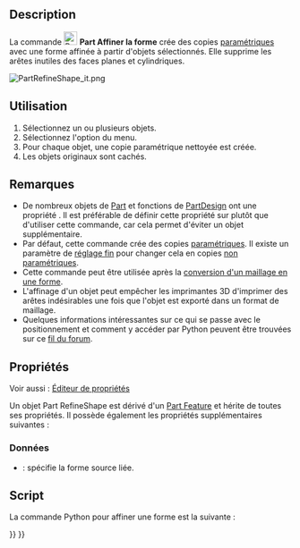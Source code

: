 <languages/>

<div class="mw-translate-fuzzy">
{{Docnav/fr
|[[Part_ElementCopy/fr|Copie d'un élément]]
|[[Part_EditAttachment/fr|Ancrage]]
|[[Part_Workbench/fr|Atelier Part]]
|IconL=Part_ElementCopy.svg
|IconR=Part_EditAttachment.svg
|IconC=Workbench_Part.svg
}}
</div>

{{GuiCommand/fr
|Name=Part RefineShape
|Name/fr=Part Affiner la forme
|MenuLocation=Part → Créer une copie → Affiner la forme
|Workbenches=[[Part_Workbench/fr|Part]]
|SeeAlso=
}}

==Description==

La commande [[Image:Part_RefineShape.svg|24px]] '''Part Affiner la forme''' crée des copies [[Glossary/fr#Parametric|paramétriques]] avec une forme affinée à partir d'objets sélectionnés. Elle supprime les arêtes inutiles des faces planes et cylindriques.

[[File:PartRefineShape_it.png]]
{{Caption|L'objet original avec 11 faces (à gauche) et sa copie affinée avec 7 faces (à droite).}}

<span id="Usage"></span>
==Utilisation==

# Sélectionnez un ou plusieurs objets.
# Sélectionnez l'option {{MenuCommand|Part → Créer une copie → [[Image:Part_RefineShape.svg|16px]] Affiner la forme}} du menu.
# Pour chaque objet, une copie paramétrique nettoyée est créée.
# Les objets originaux sont cachés.

<span id="Notes"></span>
== Remarques ==

* De nombreux objets de [[Part_Workbench/fr|Part]] et fonctions de [[PartDesign_Workbench/fr|PartDesign]] ont une propriété {{PropertyData|Refine}}. Il est préférable de définir cette propriété sur {{TRUE}} plutôt que d'utiliser cette commande, car cela permet d'éviter un objet supplémentaire.
* Par défaut, cette commande crée des copies [[Glossary/fr#Parametric|paramétriques]]. Il existe un paramètre de [[Fine-tuning/fr|réglage fin]] pour changer cela en copies [[Glossary/fr#Non-parametric|non paramétriques]].
* Cette commande peut être utilisée après la [[Part_ShapeFromMesh/fr|conversion d'un maillage en une forme]].
* L'affinage d'un objet peut empêcher les imprimantes 3D d'imprimer des arêtes indésirables une fois que l'objet est exporté dans un format de maillage.
* Quelques informations intéressantes sur ce qui se passe avec le positionnement et comment y accéder par Python peuvent être trouvées sur ce [https://forum.freecad.org/viewtopic.php?t=77568#p675456 fil du forum].

<span id="Properties"></span>
==Propriétés==

Voir aussi : [[Property_editor/fr|Éditeur de propriétés]]

Un objet Part RefineShape est dérivé d'un [[Part_Feature/fr|Part Feature]] et hérite de toutes ses propriétés. Il possède également les propriétés supplémentaires suivantes :

<span id="Data"></span>
===Données===

{{TitleProperty|Refine}}

* {{PropertyData|Source|Link}} : spécifie la forme source liée.

<span id="Scripting"></span>
==Script==

La commande Python pour affiner une forme est la suivante :

{{Code|code=
shape.removeSplitter()
}}


<div class="mw-translate-fuzzy">
{{Docnav/fr
|[[Part_ElementCopy/fr|Copie d'un élément]]
|[[Part_EditAttachment/fr|Ancrage]]
|[[Part_Workbench/fr|Atelier Part]]
|IconL=Part_ElementCopy.svg
|IconR=Part_EditAttachment.svg
|IconC=Workbench_Part.svg
}}
</div>

{{Part_Tools_navi{{#translation:}}}}
{{Userdocnavi{{#translation:}}}}